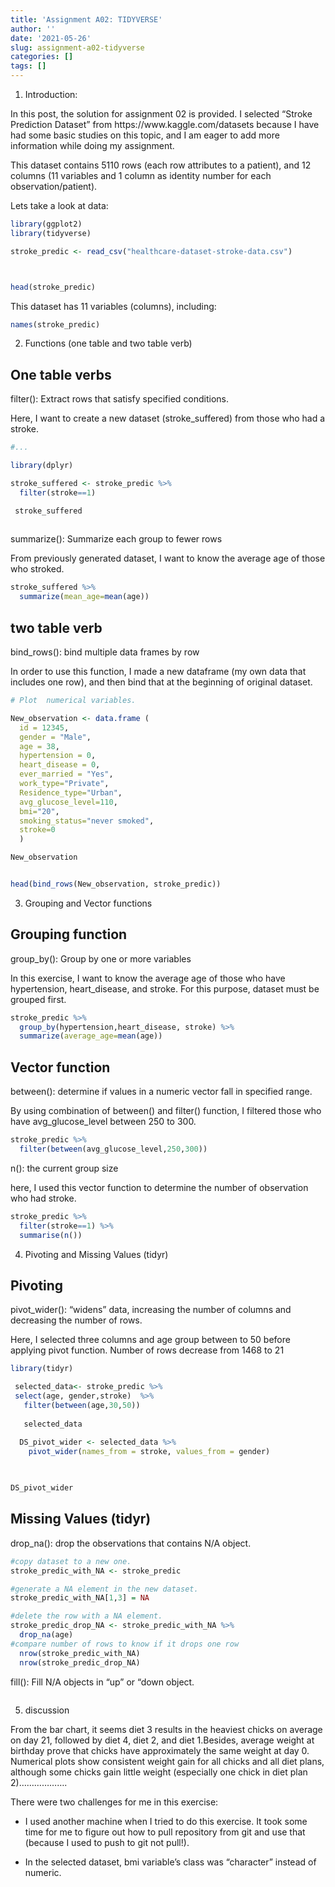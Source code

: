 ```yaml
---
title: 'Assignment A02: TIDYVERSE'
author: ''
date: '2021-05-26'
slug: assignment-a02-tidyverse
categories: []
tags: []
---
```


1. Introduction:

  In this post, the solution for assignment 02 is provided. I selected "Stroke Prediction Dataset" from https://www.kaggle.com/datasets because I have had some basic studies on this topic, and I am eager to add more information while doing my assignment.
  
  This dataset contains 5110 rows (each row attributes to a patient), and 12 columns (11 variables and 1 column as identity number for each observation/patient).
  
  Lets take a look at data:

```r

library(ggplot2)
library(tidyverse)

stroke_predic <- read_csv("healthcare-dataset-stroke-data.csv")



head(stroke_predic)

```

This dataset has 11 variables (columns), including:

```r
names(stroke_predic)
```


2. Functions (one table and two table verb)

## One table verbs

filter():    Extract rows that satisfy specified conditions.

Here, I want to create a new dataset (stroke_suffered) from those who had a stroke.

```r
#...

library(dplyr)

stroke_suffered <- stroke_predic %>%
  filter(stroke==1)

 stroke_suffered
 
```

summarize():    Summarize each group to fewer rows

From previously generated dataset, I want to know the average age of those who stroked.

```r

stroke_suffered %>%
  summarize(mean_age=mean(age))

```


## two table verb

bind_rows():    bind multiple data frames by row

In order to use this function, I made a new dataframe (my own data that includes one row), and then bind that at the beginning of original dataset.

```r

# Plot  numerical variables.

New_observation <- data.frame (
  id = 12345,
  gender = "Male",
  age = 38,
  hypertension = 0,
  heart_disease = 0,
  ever_married = "Yes",
  work_type="Private",
  Residence_type="Urban",
  avg_glucose_level=110,
  bmi="20",
  smoking_status="never smoked",
  stroke=0
  )

New_observation


head(bind_rows(New_observation, stroke_predic))

```



3. Grouping and Vector functions

## Grouping function

group_by():    Group by one or more variables

In this exercise, I want to know the average age of those who have hypertension, heart_disease, and stroke. For this purpose, dataset must be grouped first.

```r

stroke_predic %>%
  group_by(hypertension,heart_disease, stroke) %>%
  summarize(average_age=mean(age))

```




## Vector function

between(): determine if values in a numeric vector fall in specified range.

By using combination of between() and filter() function, I filtered those who have avg_glucose_level between 250 to 300.

```r

stroke_predic %>%
  filter(between(avg_glucose_level,250,300))


```


n(): the current group size

here, I used this vector function to determine the number of observation who had stroke.


```r
stroke_predic %>%
  filter(stroke==1) %>%
  summarise(n())
```



4. Pivoting and Missing Values (tidyr)


## Pivoting

pivot_wider(): "widens" data, increasing the number of columns and decreasing the number of rows.

Here, I selected three columns and age group between  to 50 before applying pivot function. Number of rows decrease from 1468 to 21


```r

library(tidyr)

 selected_data<- stroke_predic %>%
 select(age, gender,stroke)  %>%
   filter(between(age,30,50))
   
   selected_data
   
  DS_pivot_wider <- selected_data %>%
    pivot_wider(names_from = stroke, values_from = gender)
 


DS_pivot_wider

```



## Missing Values (tidyr)

drop_na(): drop the observations that contains N/A object.

```r
#copy dataset to a new one.
stroke_predic_with_NA <- stroke_predic

#generate a NA element in the new dataset.
stroke_predic_with_NA[1,3] = NA

#delete the row with a NA element.
stroke_predic_drop_NA <- stroke_predic_with_NA %>%
  drop_na(age)
#compare number of rows to know if it drops one row
  nrow(stroke_predic_with_NA)
  nrow(stroke_predic_drop_NA)
```


fill(): Fill N/A objects in "up" or "down object.

```r

```


5. discussion

  From the bar chart, it seems diet 3 results in the heaviest chicks on average on day 21, followed by diet 4, diet 2, and diet 1.Besides, average weight at birthday prove that chicks have approximately the same weight at day 0. Numerical plots show consistent weight gain for all chicks and all diet plans, although some chicks gain little weight (especially one chick in diet plan 2)...................
  
  There were two challenges for me in this exercise:
  
  - I used another machine when I tried to do this exercise. It took some time for me to figure out how to pull repository from git and use that (because I used to push to git not pull!).
  
  - In the selected dataset, bmi variable's class was "character" instead of numeric.